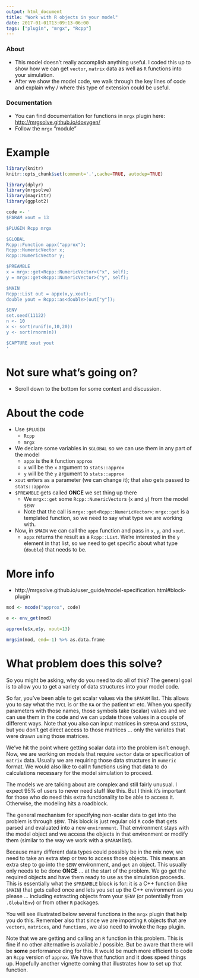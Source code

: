 ```yaml
---
output: html_document
title: "Work with R objects in your model"
date: 2017-01-01T13:09:13-06:00
tags: ["plugin", "mrgx", "Rcpp"]
---
```


### About
- This model doesn't really accomplish anything useful.  I coded this up to show how 
we can get `vector`, `matrix` data as well as `R` functions into your simulation.
- After we show the model code, we walk through the key lines of code and explain 
why / where this type of extension could be useful.


### Documentation
- You can find documentation for functions in `mrgx` plugin here: 
[http://mrgsolve.github.io/doxygen/](http://mrgsolve.github.io/doxygen/)
- Follow the `mrgx` "module"


# Example

```r
library(knitr)
knitr::opts_chunk$set(comment='.',cache=TRUE, autodep=TRUE)
```

```r
library(dplyr)
library(mrgsolve)
library(magrittr)
library(ggplot2)
```


```r
code <- '
$PARAM xout = 13

$PLUGIN Rcpp mrgx

$GLOBAL 
Rcpp::Function appx("approx"); 
Rcpp::NumericVector x;
Rcpp::NumericVector y;

$PREAMBLE
x = mrgx::get<Rcpp::NumericVector>("x", self);
y = mrgx::get<Rcpp::NumericVector>("y", self);

$MAIN
Rcpp::List out = appx(x,y,xout);
double yout = Rcpp::as<double>(out["y"]);

$ENV
set.seed(11122)
n <- 10
x <- sort(runif(n,10,20))
y <- sort(rnorm(n))

$CAPTURE xout yout
'
```


# Not sure what's going on? 

- Scroll down to the bottom for some context and discussion.


# About the code

- Use `$PLUGIN`
    - `Rcpp`
    - `mrgx`
- We declare some variables in `$GLOBAL` so we can use them in any part of the model
    - `appx` is the `R` function `approx`
    - `x` will be the `x` argument to `stats::approx`
    - `y` will be the `y` argument to `stats::approx`
- `xout` enters as a parameter (we can change it); that also gets passed to `stats::approx`
- `$PREAMBLE` gets called __ONCE__ we set thing up there
    - We `mrgx::get` some `Rcpp::NumericVector`s (`x` and `y`) from the model `$ENV`
    - Note that the call is `mrgx::get<Rcpp::NumericVector>`; `mrgx::get` is a templated function, so we need to 
    say what type we are working with.
- Now, in `$MAIN` we can call the `appx` function and pass in `x`, `y`, and `xout`.
    - `appx` returns the result as a `Rcpp::List`.  We're interested in the `y` element in that list, 
    so we need to get specific about what type (`double`) that needs to be.

# More info

- http://mrgsolve.github.io/user_guide/model-specification.html#block-plugin

```r
mod <- mcode("approx", code)

e <- env_get(mod)

approx(e$x,e$y, xout=13)

mrgsim(mod, end=-1) %>% as.data.frame
```


# What problem does this solve?

So you might be asking, why do you need to do all of this?  The general goal is to 
allow you to get a variety of data structures into your model code.  

So far, you've been able to get scalar values via the `$PARAM` list.  This allows you 
to say what the `TVCL` is or the `KA` or the patient `WT` etc.  When you specify 
parameters with those names, those symbols take (scalar) values and we can use them in the
code and we can update those values in a couple of different ways. Note that you also 
can input matrices in `$OMEGA` and `$SIGMA`, but you don't get direct access to those
matrices ... only the variates that were drawn using those matrices.

We've hit the point where getting scalar data into the problem isn't enough.  Now, 
we are working on models that require `vector` data or specification of 
`matrix` data.  Usually we are requiring those data structures in `numeric` format.  We
would also like to call `R` functions using that data to do calculations necessary for 
the model simulation to proceed.  

The models we are talking about are complex and still fairly unusual.  I expect 95% of 
users to never need stuff like this.  But I think it's important for those who do 
need this extra functionality to be able to access it.  Otherwise, the modeling hits
a roadblock.

The general mechanism for specifying non-scalar data to get into the problem is through
`$ENV`.  This block is just regular old `R` code that gets parsed and evaluated into 
a new `environment`.  That environment stays with the model object and we access the objects
in that environment or modify them (similar to the way we work with a `$PARAM` list).

Because many different data types could possibly be in the mix now, we need to take
an extra step or two to access those objects.  This means an extra step
to go into the `$ENV` environment, and `get` an object.  This usually only needs to be 
done __ONCE__ ... at the start of the problem.  We go get the required objects and have
them ready to use as the simulation proceeds.  This is essentially what the `$PREAMBLE`
block is for: it is a C++ function (like `$MAIN`) that gets called once and lets you
set up the C++ environment as you please ... including extracting objects from
your `$ENV` (or potentially from `.GlobalEnv`) or from other `R` packages.  

You will see illustrated below several functions in the `mrgx` plugin that help 
you do this.  Remember also that since we are importing `R` objects 
that are `vectors`, `matrices`, and `functions`, we also need to invoke the `Rcpp` 
plugin.


Note that we are getting and calling an `R` function in this problem.  This is fine
if no other alternative is available / possible.  But be aware that there will be __some__
performance ding for this.  It would be much more efficient to code an `Rcpp` version 
of `approx`.  We have that function and it does speed things up.  Hopefully another
vignette coming that illustrates how to set up that function.

